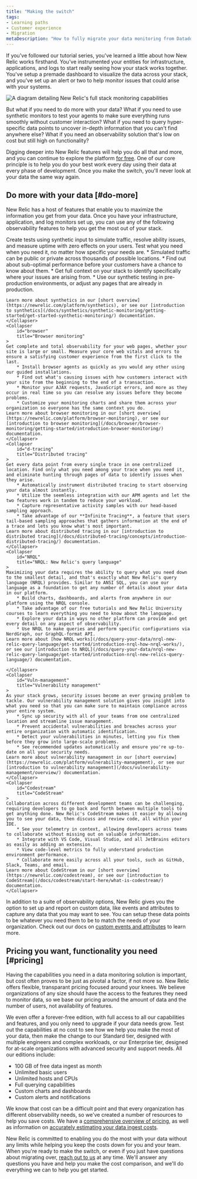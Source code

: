 ```yaml
---
title: "Making the switch"
tags:
- Learning paths
- Customer experience
- Migration
metaDescription: "How to fully migrate your data monitoring from Datadog to New Relic."
---
```



If you've followed our tutorial series, you've learned a little about how New Relic works firsthand. You've instrumented your entities for infrastructure, applications, and logs to start really seeing how your stack works together. You've setup a premade dashboard to visualize the data across your stack, and you've set up an alert or two to help monitor issues that could arise with your systems. 

<img
    title="Full_stack"
    alt="A diagram detailing New Relic's full stack monitoring capabilities"
    src={journeyFullStack}
/>

But what if you need to do more with your data? What if you need to use synthetic monitors to test your agents to make sure everything runs smoothly without customer interaction? What if you need to query hyper-specific data points to uncover in-depth information that you can't find anywhere else? What if you need an observability solution that's low on cost but still high on functionality? 

Digging deeper into New Relic features will help you do all that and more, and you can continue to explore the platform [for free](https://newrelic.com/signup). One of our core principle is to help you do your best work every day using their data at every phase of development. Once you make the switch, you'll never look at your data the same way again.

## Do more with your data [#do-more]

New Relic has a host of features that enable you to maximize the information you get from your data. Once you have your infrastructure, application, and log monitors set up, you can use any of the following observability features to help you get the most out of your stack.

<CollapserGroup>
    <Collapser
        id="synthetics"
        title="Synthetics"
    >
    Create tests using synthetic input to simulate traffic, resolve ability issues, and measure uptime with zero effects on your users. Test what you need when you need it, no matter how specific your needs are. 
        * Simulated traffic can be public or private across thousands of possible locations.
        * Find out about sub-optimal performance before your customers have a chance to know about them.
        * Get full context on your stack to identify specifically where your issues are arising from.
        * Use our synthetic testing in pre-production environments, or adjust any pages that are already in production.

    Learn more about synthetics in our [short overview](https://newrelic.com/platform/synthetics), or see our [introduction to synthetics](/docs/synthetics/synthetic-monitoring/getting-started/get-started-synthetic-monitoring/) documentation.
    </Collapser>
    <Collapser
        id="browser"
        title="Browser monitoring"
    >
    Get complete and total observability for your web pages, whether your site is large or small. Measure your core web vitals and errors to ensure a satisfying customer experience from the first click to the last.
        * Install browser agents as quickly as you would any other using our guided installations.
        * Find out what's causing issues with how customers interact with your site from the beginning to the end of a transaction.
        * Monitor your AJAX requests, JavaScript errors, and more as they occur in real time so you can resolve any issues before they become problems.
        * Customize your monitoring charts and share them across your organization so everyone has the same context you do.
    Learn more about browser monitoring in our [short overview](https://newrelic.com/platform/browser-monitoring), or see our [introduction to browser monitoring](/docs/browser/browser-monitoring/getting-started/introduction-browser-monitoring/) documentation.
    </Collapser>
    <Collapser
        id="d-tracing"
        title="Distributed tracing"
    >
    Get every data point from every single trace in one centralized location. Find only what you need among your trace when you need it, and eliminate hunting through pages of data to identify issues when they arise. 
        * Automatically instrument distributed tracing to start observing your data almost instantly.
        * Utilize the seemless integration with our APM agents and let the two features work in tandem to reduce your workload.
        * Capture representative activity samples with our head-based sampling approach.
        * Take advantage of our **Infinite Tracing**, a feature that users tail-based sampling approaches that gathers information at the end of a trace and lets you know what's most important.
    Learn more about distributed tracing in our [introduction to distributed tracing](/docs/distributed-tracing/concepts/introduction-distributed-tracing/) documentation.       
    </Collapser>
    <Collapser
        id="NRQL"
        title="NRQL: New Relic's query language"
    >
    Maximizing your data requires the ability to query what you need down to the smallest detail, and that's exactly what New Relic's query language (NRQL) provides. Similar to ANSI SQL, you can use our language as a foundation to get any number of details about your data in our platform.
        * Build charts, dashboards, and alerts from anywhere in our platform using the NRQL console. 
        * Take advantage of our free tutorials and New Relic University courses to learn everything you need to know about the language. 
        * Explore your data in ways no other platform can provide and get every detail on any aspect of observability.
        * Use NRQL to make queries and perform specific configurations via NerdGraph, our GraphQL-format API.
    Learn more about [how NRQL works](/docs/query-your-data/nrql-new-relic-query-language/get-started/introduction-nrql-how-nrql-works/), or see our [introduction to NRQL](/docs/query-your-data/nrql-new-relic-query-language/get-started/introduction-nrql-new-relics-query-language/) documentation.       

    </Collapser>
    <Collapser
        id="Vuln-management"
        title="Vulnerability management"
    >
    As your stack grows, security issues become an ever growing problem to tackle. Our vulnerability management solution gives you insight into what you need so that you can make sure to maintain compliance across your entire system.
        * Sync up security with all of your teams from one centralized location and streamline issue management.
        * Prevent accidental vulnerabilities and breaches across your entire organization with automatic identification. 
        * Detect your vulnerabilities in minutes, letting you fix them before they grow into large-scale problems.
        * See recommended updates automatically and ensure you're up-to-date on all your security needs.
    Learn more about vulnerability management in our [short overview](https://newrelic.com/platform/vulnerability-management), or see our [introduction to vulnerability management](/docs/vulnerability-management/overview/) documentation.     
    </Collapser>
    <Collapser
        id="Codestream"
        title="CodeStream"
    >
    Collaboration across different development teams can be challenging, requiring developers to go back and forth between multiple tools to get anything done. New Relic's CodeStream makes it easier by allowing you to see your data, then discuss and review code, all within your IDE.
        * See your telemetry in context, allowing developers across teams to collaborate without missing out on valuable information.
        * Integrate with VS Code, Visual Studio, and all JetBrains editors as easily as adding an extension.
        * View code-level metrics to fully understand production environment performance.
        * Collaborate more easily across all your tools, such as GitHub, Slack, Teams, and email.
    Learn more about CodeStream in our [short overview](https://newrelic.com/codestream), or see our [introduction to CodeStream](/docs/codestream/start-here/what-is-codestream/) documentation.         
    </Collapser>
</CollapserGroup>

In addition to a suite of observability options, New Relic gives you the option to set up and report on custom data, like events and attributes to capture any data that you may want to see. You can setup these data points to be whatever you need them to be to match the needs of your organization. Check out our docs on [custom events and attributes](/docs/data-apis/custom-data/custom-events/report-custom-event-data/) to learn more.

## Pricing you want, functionality you need [#pricing]

Having the capabilities you need in a data monitoring solution is important, but cost often proves to be just as pivotal a factor, if not more so. New Relic offers flexible, transparant pricing focused around your knees. We believe organizations of any size should have the access to the features they need to monitor data, so we base our pricing around the amount of data and the number of users, not availability of features. 

We even offer a forever-free edition, with full access to all our capabilities and features, and you only need to upgrade if your data needs grow. Test out the capabilities at no cost to see how we help you make the most of your data, then make the change to our Standard tier, designed with multiple engineers and complex workloads, or our Enterprise tier, designed for at-scale organizations with advanced security and support needs. All our editions include:

* 100 GB of free data ingest as month
* Unlimited basic users
* Unlimited hosts and CPUs 
* Full querying capabilities
* Custom charts and dashboards
* Custom alerts and notifications

We know that cost can be a difficult point and that every organization has different observability needs, so we've created a number of resources to help you save costs. We have a [comprehensive overview of pricing](https://newrelic.com/pricing), as well as information on [accurately estimating your data ingest costs](https://newrelic.com/blog/nerdlog/estimate-data-cost).

New Relic is committed to enabling you do the most with your data without any limits while helping you keep the costs down for you and your team. When you're ready to make the switch, or even if you just have questions about migrating over, [reach out to us](https://newrelic.com/competitive-comparison/datadog-savings) at any time. We'll answer any questions you have and help you make the cost comparison, and we'll do everything we can to help you get started. 